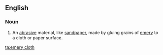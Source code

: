 ==English==
{{wikipedia}}
===Noun===
{{en-noun|-}}

# An [[abrasive]] material, like [[sandpaper]], made by gluing grains of [[emery]] to a cloth or paper surface.

[[ta:emery cloth]]